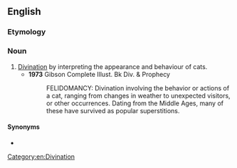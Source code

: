 ==English==

===Etymology===
{{af|en|felid|-o-|-mancy}}

===Noun===
{{en-noun|-}}

# [[divination|Divination]] by interpreting the appearance and behaviour of cats.
#* '''1973''' Gibson Complete Illust. Bk Div. & Prophecy
#*: FELIDOMANCY: Divination involving the behavior or actions of a cat, ranging from changes in weather to unexpected visitors, or other occurrences. Dating from the Middle Ages, many of these have survived as popular superstitions.

====Synonyms====
* {{l|en|ailuromancy}}

[[Category:en:Divination]]